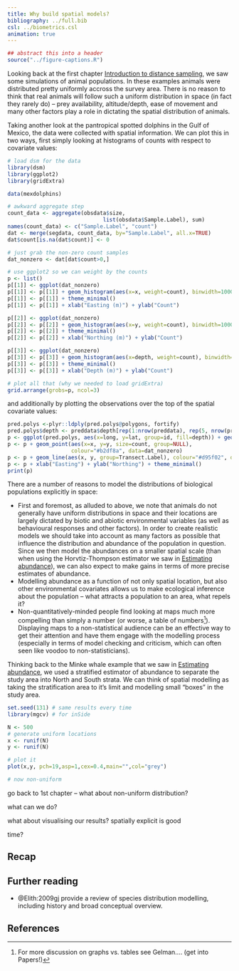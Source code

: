 ```yaml
---
title: Why build spatial models?
bibliography: ../full.bib
csl: ../biometrics.csl
animation: true
---
```


```r
## abstract this into a header
source("../figure-captions.R")
```

Looking back at the first chapter [Introduction to distance sampling](distance-intro.html), we saw some simulations of animal populations. In these examples animals were distributed pretty uniformly accross the survey area. There is no reason to think that real animals will follow such a uniform distribution in space (in fact they rarely do) -- prey availability, altitude/depth, ease of movement and many other factors play a role in dictating the spatial distribution of animals.

Taking another look at the pantropical spotted dolphins in the Gulf of Mexico, the data were collected with spatial information. We can plot this in two ways, first simply looking at histograms of counts with respect to covariate values:

```r
# load dsm for the data
library(dsm)
library(ggplot2)
library(gridExtra)

data(mexdolphins)

# awkward aggregate step
count_data <- aggregate(obsdata$size,
                              list(obsdata$Sample.Label), sum)
names(count_data) <- c("Sample.Label", "count")
dat <- merge(segdata, count_data, by="Sample.Label", all.x=TRUE)
dat$count[is.na(dat$count)] <- 0

# just grab the non-zero count samples
dat_nonzero <- dat[dat$count>0,]

# use ggplot2 so we can weight by the counts
p <- list()
p[[1]] <- ggplot(dat_nonzero)
p[[1]] <- p[[1]] + geom_histogram(aes(x=x, weight=count), binwidth=100000)
p[[1]] <- p[[1]] + theme_minimal()
p[[1]] <- p[[1]] + xlab("Easting (m)") + ylab("Count")

p[[2]] <- ggplot(dat_nonzero)
p[[2]] <- p[[2]] + geom_histogram(aes(x=y, weight=count), binwidth=100000)
p[[2]] <- p[[2]] + theme_minimal()
p[[2]] <- p[[2]] + xlab("Northing (m)") + ylab("Count")

p[[3]] <- ggplot(dat_nonzero)
p[[3]] <- p[[3]] + geom_histogram(aes(x=depth, weight=count), binwidth=250)
p[[3]] <- p[[3]] + theme_minimal()
p[[3]] <- p[[3]] + xlab("Depth (m)") + ylab("Count")

# plot all that (why we needed to load gridExtra)
grid.arrange(grobs=p, ncol=3)
```

and additionally by plotting the observations over the top of the spatial covariate values:
```r
pred.polys <-plyr::ldply(pred.polys@polygons, fortify)
pred.polys$depth <- preddata$depth[rep(1:nrow(preddata), rep(5, nrow(preddata)))]
p <- ggplot(pred.polys, aes(x=long, y=lat, group=id, fill=depth)) + geom_polygon()
p <- p + geom_point(aes(x=x, y=y, size=count, group=NULL),
                    colour="#b2df8a", data=dat_nonzero)
p <- p + geom_line(aes(x, y, group=Transect.Label), colour="#d95f02", data=segdata)
p <- p + xlab("Easting") + ylab("Northing") + theme_minimal()
print(p)
```



There are a number of reasons to model the distributions of biological populations explicitly in space:

  * First and foremost, as alluded to above, we note that animals do not generally have uniform distributions in space and their locations are largely dictated by biotic and abiotic environmental variables (as well as behavioural responses and other factors). In order to create realistic models we should take into account as many factors as possible that influence the distribution and abundance of the population in question. Since we then model the abundances on a smaller spatial scale (than when using the Horvtiz-Thompson estimator we saw in [Estimating abundance](distance-abundance.html)), we can also expect to make gains in terms of more precise estimates of abundance.
  * Modelling abundance as a function of not only spatial location, but also other environmental covariates allows us to make ecological inference about the population -- what attracts a population to an area, what repels it?
  * Non-quantitatively-minded people find looking at maps much more compelling than simply a number (or worse, a table of numbers[^notables]). Displaying maps to a non-statistical audience can be an effective way to get their attention and have them engage with the modelling process (especially in terms of model checking and criticism, which can often seen like voodoo to non-statisticians).

Thinking back to the Minke whale example that we saw in [Estimating abundance](distance-abundance.html), we used a stratified estimator of abundance to separate the study area into North and South strata. We can think of spatial modelling as taking the stratification area to it's limit and modelling small "boxes" in the study area.


```r
set.seed(131) # same results every time
library(mgcv) # for inSide

N <- 500
# generate uniform locations
x <- runif(N)
y <- runif(N)

# plot it
plot(x,y, pch=19,asp=1,cex=0.4,main="",col="grey")

# now non-uniform

```


go back to 1st chapter -- what about non-uniform distribution?

what can we do?

what about visualising our results? spatially explicit is good

time?





## Recap

## Further reading

  * @Elith:2009gj provide a review of species distribution modelling, including history and broad conceptual overview.


## References

[^notables]: For more discussion on graphs vs. tables see Gelman.... (get into Papers!)


